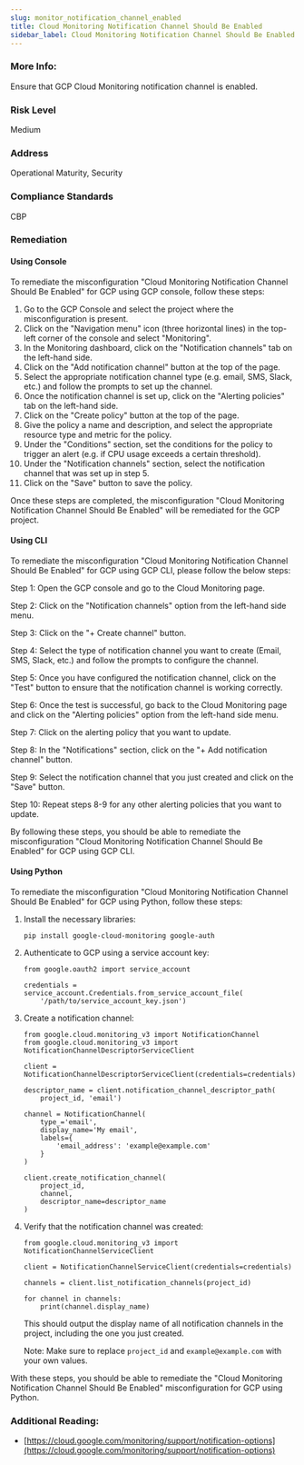 ```yaml
---
slug: monitor_notification_channel_enabled
title: Cloud Monitoring Notification Channel Should Be Enabled
sidebar_label: Cloud Monitoring Notification Channel Should Be Enabled
---
```


### More Info:

Ensure that GCP Cloud Monitoring notification channel is enabled.

### Risk Level

Medium

### Address

Operational Maturity, Security

### Compliance Standards

CBP

### Remediation

#### Using Console

To remediate the misconfiguration "Cloud Monitoring Notification Channel Should Be Enabled" for GCP using GCP console, follow these steps:

1. Go to the GCP Console and select the project where the misconfiguration is present.
2. Click on the "Navigation menu" icon (three horizontal lines) in the top-left corner of the console and select "Monitoring".
3. In the Monitoring dashboard, click on the "Notification channels" tab on the left-hand side.
4. Click on the "Add notification channel" button at the top of the page.
5. Select the appropriate notification channel type (e.g. email, SMS, Slack, etc.) and follow the prompts to set up the channel.
6. Once the notification channel is set up, click on the "Alerting policies" tab on the left-hand side.
7. Click on the "Create policy" button at the top of the page.
8. Give the policy a name and description, and select the appropriate resource type and metric for the policy.
9. Under the "Conditions" section, set the conditions for the policy to trigger an alert (e.g. if CPU usage exceeds a certain threshold).
10. Under the "Notification channels" section, select the notification channel that was set up in step 5.
11. Click on the "Save" button to save the policy.

Once these steps are completed, the misconfiguration "Cloud Monitoring Notification Channel Should Be Enabled" will be remediated for the GCP project.

#### Using CLI

To remediate the misconfiguration "Cloud Monitoring Notification Channel Should Be Enabled" for GCP using GCP CLI, please follow the below steps:

Step 1: Open the GCP console and go to the Cloud Monitoring page.

Step 2: Click on the "Notification channels" option from the left-hand side menu.

Step 3: Click on the "+ Create channel" button.

Step 4: Select the type of notification channel you want to create (Email, SMS, Slack, etc.) and follow the prompts to configure the channel.

Step 5: Once you have configured the notification channel, click on the "Test" button to ensure that the notification channel is working correctly.

Step 6: Once the test is successful, go back to the Cloud Monitoring page and click on the "Alerting policies" option from the left-hand side menu.

Step 7: Click on the alerting policy that you want to update.

Step 8: In the "Notifications" section, click on the "+ Add notification channel" button.

Step 9: Select the notification channel that you just created and click on the "Save" button.

Step 10: Repeat steps 8-9 for any other alerting policies that you want to update.

By following these steps, you should be able to remediate the misconfiguration "Cloud Monitoring Notification Channel Should Be Enabled" for GCP using GCP CLI.

#### Using Python

To remediate the misconfiguration "Cloud Monitoring Notification Channel Should Be Enabled" for GCP using Python, follow these steps:

1. Install the necessary libraries:
   ```
   pip install google-cloud-monitoring google-auth
   ```

2. Authenticate to GCP using a service account key:
   ```
   from google.oauth2 import service_account

   credentials = service_account.Credentials.from_service_account_file(
       '/path/to/service_account_key.json')
   ```

3. Create a notification channel:
   ```
   from google.cloud.monitoring_v3 import NotificationChannel
   from google.cloud.monitoring_v3 import NotificationChannelDescriptorServiceClient

   client = NotificationChannelDescriptorServiceClient(credentials=credentials)

   descriptor_name = client.notification_channel_descriptor_path(
       project_id, 'email')

   channel = NotificationChannel(
       type_='email',
       display_name='My email',
       labels={
           'email_address': 'example@example.com'
       }
   )

   client.create_notification_channel(
       project_id,
       channel,
       descriptor_name=descriptor_name
   )
   ```

4. Verify that the notification channel was created:
   ```
   from google.cloud.monitoring_v3 import NotificationChannelServiceClient

   client = NotificationChannelServiceClient(credentials=credentials)

   channels = client.list_notification_channels(project_id)

   for channel in channels:
       print(channel.display_name)
   ```

   This should output the display name of all notification channels in the project, including the one you just created.

   Note: Make sure to replace `project_id` and `example@example.com` with your own values.

With these steps, you should be able to remediate the "Cloud Monitoring Notification Channel Should Be Enabled" misconfiguration for GCP using Python.


### Additional Reading:

- [https://cloud.google.com/monitoring/support/notification-options](https://cloud.google.com/monitoring/support/notification-options) 

